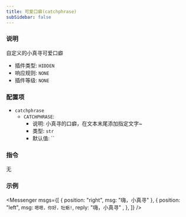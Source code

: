 ```yaml
---
title: 可爱口癖(catchphrase)
subSidebar: false
---
```



### 说明

自定义的小真寻可爱口癖

- 插件类型: `HIDDEN`
- 响应规则: `NONE`
- 插件等级: `NONE`

### 配置项

- `catchphrase`
  - `CATCHPHRASE`:
    - 说明: 小真寻的口癖，在文本末尾添加指定文字~
    - 类型: `str`
    - 默认值: ``

### 指令

无

### 示例

<Messenger
  msgs={[
    { position: "right", msg: "嗨，小真寻" },
    { 
      position: "left", 
      msg: `嗯嗯，你好，牡蛎!`,
      reply: "嗨，小真寻" ,
      },
  ]}
/>
